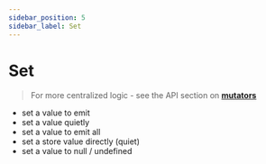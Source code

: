 ```yaml
---
sidebar_position: 5
sidebar_label: Set
---
```


# Set

> For more centralized logic - see the API section on **[mutators](/docs/api/store/mutators)**

- set a value to emit
- set a value quietly
- set a value to emit all
- set a store value directly (quiet)
- set a value to null / undefined